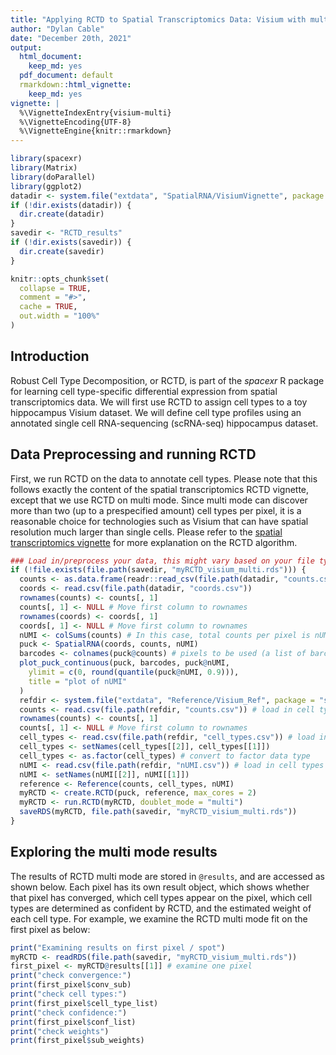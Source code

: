 ```yaml
---
title: "Applying RCTD to Spatial Transcriptomics Data: Visium with multi mode RCTD"
author: "Dylan Cable"
date: "December 20th, 2021"
output:
  html_document:
    keep_md: yes
  pdf_document: default
  rmarkdown::html_vignette:
    keep_md: yes
vignette: |
  %\VignetteIndexEntry{visium-multi} 
  %\VignetteEncoding{UTF-8} 
  %\VignetteEngine{knitr::rmarkdown}
---
```


```r
library(spacexr)
library(Matrix)
library(doParallel)
library(ggplot2)
datadir <- system.file("extdata", "SpatialRNA/VisiumVignette", package = "spacexr") # directory for sample Visium dataset
if (!dir.exists(datadir)) {
  dir.create(datadir)
}
savedir <- "RCTD_results"
if (!dir.exists(savedir)) {
  dir.create(savedir)
}
```

```r
knitr::opts_chunk$set(
  collapse = TRUE,
  comment = "#>",
  cache = TRUE,
  out.width = "100%"
)
```

## Introduction

Robust Cell Type Decomposition, or RCTD, is part of the *spacexr* R package for learning cell type-specific differential expression from spatial transcriptomics data. We will first use RCTD to assign cell types to a toy hippocampus Visium dataset. We will define cell type profiles using an annotated single cell RNA-sequencing (scRNA-seq) hippocampus dataset. 

## Data Preprocessing and running RCTD

First, we run RCTD on the data to annotate cell types. Please note that this follows exactly the content of the spatial transcriptomics RCTD vignette, except that we use RCTD on multi mode. Since multi mode can discover more than two (up to a prespecified amount) cell types per pixel, it is a reasonable choice for technologies such as Visium that can have spatial resolution much larger than single cells. Please refer to the [spatial transcriptomics vignette](https://raw.githack.com/dmcable/spacexr/master/vignettes/spatial-transcriptomics.html) for more explanation on the RCTD algorithm.

```r
### Load in/preprocess your data, this might vary based on your file type
if (!file.exists(file.path(savedir, "myRCTD_visium_multi.rds"))) {
  counts <- as.data.frame(readr::read_csv(file.path(datadir, "counts.csv"))) # load in counts matrix
  coords <- read.csv(file.path(datadir, "coords.csv"))
  rownames(counts) <- counts[, 1]
  counts[, 1] <- NULL # Move first column to rownames
  rownames(coords) <- coords[, 1]
  coords[, 1] <- NULL # Move first column to rownames
  nUMI <- colSums(counts) # In this case, total counts per pixel is nUMI
  puck <- SpatialRNA(coords, counts, nUMI)
  barcodes <- colnames(puck@counts) # pixels to be used (a list of barcode names).
  plot_puck_continuous(puck, barcodes, puck@nUMI,
    ylimit = c(0, round(quantile(puck@nUMI, 0.9))),
    title = "plot of nUMI"
  )
  refdir <- system.file("extdata", "Reference/Visium_Ref", package = "spacexr") # directory for the reference
  counts <- read.csv(file.path(refdir, "counts.csv")) # load in cell types
  rownames(counts) <- counts[, 1]
  counts[, 1] <- NULL # Move first column to rownames
  cell_types <- read.csv(file.path(refdir, "cell_types.csv")) # load in cell types
  cell_types <- setNames(cell_types[[2]], cell_types[[1]])
  cell_types <- as.factor(cell_types) # convert to factor data type
  nUMI <- read.csv(file.path(refdir, "nUMI.csv")) # load in cell types
  nUMI <- setNames(nUMI[[2]], nUMI[[1]])
  reference <- Reference(counts, cell_types, nUMI)
  myRCTD <- create.RCTD(puck, reference, max_cores = 2)
  myRCTD <- run.RCTD(myRCTD, doublet_mode = "multi")
  saveRDS(myRCTD, file.path(savedir, "myRCTD_visium_multi.rds"))
}
```

## Exploring the multi mode results

The results of RCTD multi mode are stored in `@results`, and are accessed as shown below. Each pixel has its own result object, which shows whether that pixel has converged, which cell types appear on the pixel, which cell types are determined as confident by RCTD, and the estimated weight of each cell type. For example, we examine the RCTD multi mode fit on the first pixel as below:

```r
print("Examining results on first pixel / spot")
myRCTD <- readRDS(file.path(savedir, "myRCTD_visium_multi.rds"))
first_pixel <- myRCTD@results[[1]] # examine one pixel
print("check convergence:")
print(first_pixel$conv_sub)
print("check cell types:")
print(first_pixel$cell_type_list)
print("check confidence:")
print(first_pixel$conf_list)
print("check weights")
print(first_pixel$sub_weights)
```
